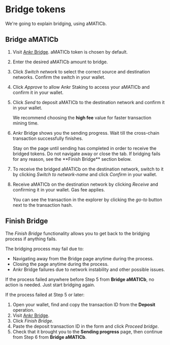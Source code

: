 
# Bridge tokens

We're going to explain bridging, using aMATICb.

## Bridge aMATICb

1. Visit [Ankr Bridge](https://www.ankr.com/staking/bridge/). aMATICb token is chosen by default. 
2. Enter the desired aMATICb amount to bridge.
3. Click *Switch network*  to select the correct source and destination networks. Confirm the switch in your wallet.
4. Click *Approve* to allow Ankr Staking to access your aMATICb and confirm it in your wallet.
5. Click *Send* to deposit aMATICb to the destination network and confirm it in your wallet.
   
   We recommend choosing the **high fee** value for faster transaction mining time.
6. Ankr Bridge shows you the sending progress. Wait till the cross-chain transaction successfully finishes. 
   
   <Callout type="warning" emoji="❗">
   Stay on the page until sending has completed in order to receive the bridged tokens. Do not navigate away or close the tab. If bridging fails for any reason, see the **Finish Bridge** section below.
   </Callout>
7. To receive the bridged aMATICb on the destination network, switch to it by clicking *Switch to network-name* and click *Confirm* in your wallet.
8. Receive aMATICb on the destination network by clicking *Receive* and confirming it in your wallet. Gas fee applies.
   
   You can see the transaction in the explorer by clicking the *go-to* button next to the transaction hash.

## Finish Bridge

The *Finish Bridge* functionality allows you to get back to the bridging process if anything fails. 

The bridging process may fail due to: 
* Navigating away from the Bridge page anytime during the process.
* Closing the page anytime during the process.
* Ankr Bridge failures due to network instability and other possible issues. 

If the process failed anywhere before Step 5 from **Bridge aMATICb**, no action is needed. Just start bridging again.

If the process failed at Step 5 or later: 
1. Open your wallet, find and copy the transaction ID from the **Deposit** operation.
2. Visit [Ankr Bridge](https://www.ankr.com/staking/bridge/). 
3. Click *Finish Bridge*.
4. Paste the deposit transaction ID in the form and click *Proceed bridge*.
5. Check that it brought you to the **Sending progress** page, then continue from Step 6 from **Bridge aMATICb**.
